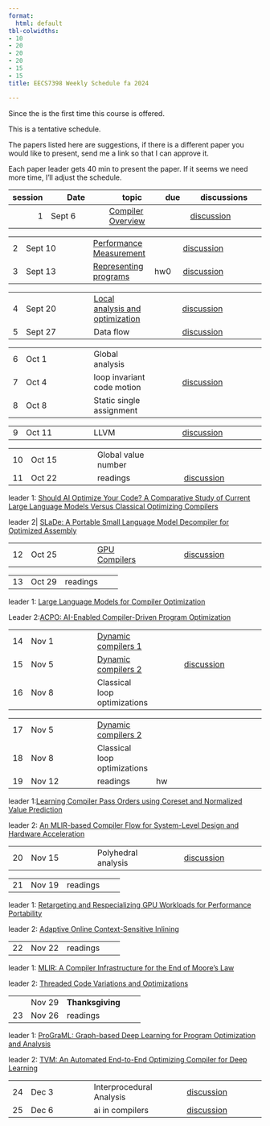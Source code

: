 ```yaml
---
format:
  html: default
tbl-colwidths:
- 10
- 20
- 20
- 20
- 15
- 15
title: EECS7398 Weekly Schedule fa 2024

---
```




Since the is the first time this course is offered.

This is a tentative schedule.

The papers listed here are suggestions, if there is a different paper you would like to present, send me a link so that I can approve it.  

Each paper leader gets 40 min to present the paper. If it seems we need more time, I'll adjust the schedule.


| session | Date    | topic  | due | discussions|
|--:|---------|--------| ----| -----------|
1| Sept 6    | [Compiler Overview](lectures/010_compiler_overview.qmd)              | |  [discussion](https://github.com/normrubin/normrubin.github.io/discussions/70)


||        |        |     |            |
|-:|---------|--------| ----| -----------|
2|Sept 10   | [Performance Measurement](lectures/01a_performance_measurement.qmd)  | | [discussion](https://github.com/normrubin/normrubin.github.io/discussions/71)
3|Sept 13    |[Representing programs](lectures/02a_representation.qmd)| hw0 | [discussion](https://github.com/normrubin/normrubin.github.io/discussions/72)

||        |        |     |            |
|-:|---------|--------| ----| -----------|
4| Sept 20   | [Local analysis and optimization](lectures/03_local.qmd)  | | [discussion](https://github.com/normrubin/normrubin.github.io/discussions/74)
5| Sept 27   | Data flow    | | [discussion](https://github.com/normrubin/normrubin.github.io/discussions/76)


||        |        |     |            |
|-:|---------|--------| ----| -----------|
6| Oct 1 |Global analysis |
7| Oct 4     | loop invariant code motion  | | [discussion](https://github.com/normrubin/normrubin.github.io/discussions/78)
8|Oct 8 |Static single assignment |

||        |        |     |            |
|-:|---------|--------| ----| -----------|
9|Oct 11   | LLVM  | | [discussion](https://github.com/normrubin/normrubin.github.io/discussions/80)



||        |        |     |            |
|-:|---------|--------| ----| -----------|
10| Oct 15 |Global value number |
11| Oct 22   | readings  | | [discussion](https://github.com/normrubin/normrubin.github.io/discussions/82)

leader 1: [Should AI Optimize Your Code? A Comparative Study of Current Large Language Models Versus Classical Optimizing Compilers](https://arxiv.org/html/2406.12146v1)

leader 2| [SLaDe: A Portable Small Language Model Decompiler for Optimized Assembly](https://arxiv.org/abs/2305.12520)


||        |        |     |            |
|-:|---------|--------| ----| -----------|
12| Oct 25   | [GPU Compilers](lectures/14_gpu_compilers.qmd)  | | [discussion](https://github.com/normrubin/normrubin.github.io/discussions/83)



||        |        |     |            |
|-:|---------|--------| ----| -----------|
13| Oct 29 | readings  |

leader 1: [Large Language Models for Compiler Optimization](https://ar5iv.labs.arxiv.org/html/2309.07062)

Leader 2:[ACPO: AI-Enabled Compiler-Driven Program Optimization](https://ar5iv.labs.arxiv.org/html/2312.09982)

||        |        |     |            |
|-:|---------|--------| ----| -----------|
14 | Nov 1 |[Dynamic compilers 1 ](lectures/13_dynamic_compilers.qmd) |
15| Nov 5    | [Dynamic compilers 2 ](lectures/13_dynamic_compilers.qmd)  | | [discussion](https://github.com/normrubin/normrubin.github.io/discussions/85)
16| Nov 8    | Classical loop optimizations  | | | [discussion](https://github.com/normrubin/normrubin.github.io/discussions/86)

||        |        |     |            |
|-:|---------|--------| ----| -----------|
17| Nov 5   | [Dynamic compilers 2 ](lectures/13_dynamic_compilers.qmd)
18| Nov 8   |  Classical loop optimizations     
19| Nov 12 | readings |hw

leader 1:[Learning Compiler Pass Orders using Coreset and Normalized Value Prediction](https://ar5iv.labs.arxiv.org/html/2301.05104v1)

leader 2: [An MLIR-based Compiler Flow for System-Level Design and Hardware Acceleration](https://dl.acm.org/doi/abs/10.1145/3508352.3549424)


||        |        |     |            |
|-:|---------|--------| ----| -----------|
20| Nov 15    | Polyhedral analysis  | | [discussion](https://github.com/normrubin/normrubin.github.io/discussions/87)

||        |        |     |            |
|-:|---------|--------| ----| -----------|
21| Nov 19    | readings  | | | 

leader 1: [Retargeting and Respecializing GPU Workloads for Performance Portability](https://ieeexplore.ieee.org/document/10444828)


leader 2: [Adaptive Online Context-Sensitive Inlining](https://ieeexplore.ieee.org/stamp/stamp.jsp?tp=&arnumber=1191550)

||        |        |     |            |
|-:|---------|--------| ----| -----------|
22| Nov 22    | readings   | | 


leader 1: [MLIR: A Compiler Infrastructure for the End of Moore’s Law](https://arxiv.org/abs/2002.11054)

leader 2: [Threaded Code Variations and Optimizations](https://citeseerx.ist.psu.edu/document?repid=rep1&type=pdf&doi=e1e1a8622dc562e7f42d98b59f67de6949e2539e)


||        |        |     |            |
|-:|---------|--------| ----| -----------|
| |Nov 29 | **Thanksgiving**|
23|Nov 26    | readings  | | 

leader 1: [ProGraML: Graph-based Deep Learning for Program Optimization and Analysis](https://arxiv.org/abs/2003.10536)

leader 2: [TVM: An Automated End-to-End Optimizing Compiler for Deep Learning](https://www.usenix.org/conference/osdi18/presentation/chen)

||        |        |     |            |
|-:|---------|--------| ----| -----------|
24| Dec 3     | Interprocedural Analysis  | | [discussion](https://github.com/normrubin/normrubin.github.io/discussions/88)
25| Dec 6     | ai in compilers  | | [discussion](https://github.com/normrubin/normrubin.github.io/discussions/89)


